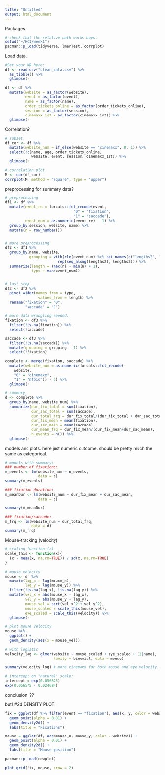 ```yaml
---
title: "Untitled"
output: html_document
---
```


Packages.

```r

# check that the relative path works boys. 
setwd("~/HCI/week1")
pacman::p_load(tidyverse, lmerTest, corrplot)

```

Load data. 

```r

#Set your WD here:
df <- read.csv("clean_data.csv") %>%
  as_tibble() %>%
  glimpse()

df <- df %>%
  mutate(website = as_factor(website),
         event = as_factor(event),
         name = as_factor(name),
         order_tickets_online = as_factor(order_tickets_online),
         session = as_factor(session),
         cinemaxx_1st = as_factor(cinemaxx_1st)) %>%
  glimpse()

```

Correlation?

```r

# subset 
df_cor <- df %>%
  mutate(website_num = if_else(website == "cinemaxx", 0, 1)) %>% 
  select(!c(name, age, order_tickets_online,
            website, event, session, cinemaxx_1st)) %>%
  glimpse()

# correlation plot 
M <- cor(df_cor)
corrplot(M, method = "square", type = "upper")

```

preprocessing for summary data?

```r

# preprocessing 
df1 <- df %>%
  mutate(event_re = forcats::fct_recode(event, 
                               "0" = "fixation", 
                               "1" = "saccade"),
         event_num = as.numeric(event_re) - 1) %>%
  group_by(session, website, name) %>%
  mutate(n = row_number())


# more preprocessing 
df2 <- df1 %>%
  group_by(name, website,
           grouping = with(rle(event_num) %>% set_names(c("lengths2", "values")),
                        rep(seq_along(lengths2), lengths2))) %>%
  summarize(length = (max(n) - min(n) + 1),
            type = max(event_num))


# last step 
df3 <- df2 %>%
  pivot_wider(names_from = type, 
               values_from = length) %>%
  rename("fixation" = "0", 
         "saccade" = "1")

# more data wrangling needed. 
fixation <- df3 %>%
  filter(!is.na(fixation)) %>%
  select(!saccade)

saccade <- df3 %>%
  filter(!is.na(saccade)) %>%
  mutate(grouping = grouping - 1) %>%
  select(!fixation)

complete <- merge(fixation, saccade) %>%
  mutate(website_num = as.numeric(forcats::fct_recode(
    website, 
    "0" = "cinemaxx",
    "1" = "nfbio")) - 1) %>%
  glimpse()

# summary 
d <- complete %>%
  group_by(name, website_num) %>%
  summarize(dur_fix_total = sum(fixation),
            dur_sac_total = sum(saccade),
            dur_total_frq = dur_fix_total/(dur_fix_total + dur_sac_total),
            dur_fix_mean = mean(fixation),
            dur_sac_mean = mean(saccade),
            dur_mean_frq = dur_fix_mean/(dur_fix_mean+dur_sac_mean),
            n_events = n()) %>%
  glimpse()

```

models and plots.
here just numeric outcome. 
should be pretty much the same as categorical. 

```r

# models with summary: 
### number of fixations: 
m_events <- lm(website_num ~ n_events, 
               data = d)
summary(m_events)

### fixation duration: 
m_meanDur <- lm(website_num ~ dur_fix_mean + dur_sac_mean, 
               data = d)

summary(m_meanDur)

### fixation/saccade: 
m_frq <- lm(website_num ~ dur_total_frq, 
            data = d)
summary(m_frq)

```

Mouse-tracking (velocity)

```r

# scaling function (z)
scale_this <- function(x){
  (x - mean(x, na.rm=TRUE)) / sd(x, na.rm=TRUE)
}

# mouse velocity 
mouse <- df %>%
  mutate(lag_x = lag(mouse_x), 
         lag_y = lag(mouse_y)) %>%
  filter(!is.na(lag_x), !is.na(lag_y)) %>%
  mutate(vel_x = abs(mouse_x - lag_x),
         vel_y = abs(mouse_y - lag_y),
         mouse_vel = sqrt(vel_x^2 + vel_y^2),
         mouse_scaled = scale_this(mouse_vel),
         eye_scaled = scale_this(velocity)) %>%
  glimpse()

# plot mouse velocity 
mouse %>%
  ggplot() +
  geom_density(aes(x = mouse_vel)) 

# with logistic
velocity_log <- glmer(website ~ mouse_scaled + eye_scaled + (1|name),
                      family = binomial, data = mouse)

summary(velocity_log) # more cinemaxx for both mouse and eye velocity.

# intercept on "natural" scale: 
intercept = exp(0.056575)
exp(0.056575 - 0.024684)

```

conclusion: ??

but! 
#2d DENSITY PLOT!

```r
fix = ggplot(df %>% filter(event == "fixation"), aes(x, y, color = website)) +
  geom_point(alpha = 0.01) +
  geom_density2d() + 
  labs(title = "Fixations")

mouse = ggplot(df, aes(mouse_x, mouse_y, color = website)) +
  geom_point(alpha = 0.01) +
  geom_density2d() +
  labs(title = "Mouse position")

pacman::p_load(cowplot)

plot_grid(fix, mouse, nrow = 2) 

```

